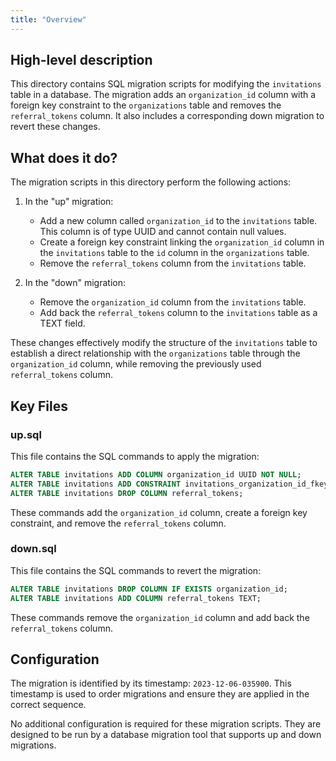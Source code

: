 ```yaml
---
title: "Overview"
---
```


## High-level description
This directory contains SQL migration scripts for modifying the `invitations` table in a database. The migration adds an `organization_id` column with a foreign key constraint to the `organizations` table and removes the `referral_tokens` column. It also includes a corresponding down migration to revert these changes.

## What does it do?
The migration scripts in this directory perform the following actions:

1. In the "up" migration:
   - Add a new column called `organization_id` to the `invitations` table. This column is of type UUID and cannot contain null values.
   - Create a foreign key constraint linking the `organization_id` column in the `invitations` table to the `id` column in the `organizations` table.
   - Remove the `referral_tokens` column from the `invitations` table.

2. In the "down" migration:
   - Remove the `organization_id` column from the `invitations` table.
   - Add back the `referral_tokens` column to the `invitations` table as a TEXT field.

These changes effectively modify the structure of the `invitations` table to establish a direct relationship with the `organizations` table through the `organization_id` column, while removing the previously used `referral_tokens` column.

## Key Files

### up.sql
This file contains the SQL commands to apply the migration:

```sql
ALTER TABLE invitations ADD COLUMN organization_id UUID NOT NULL;
ALTER TABLE invitations ADD CONSTRAINT invitations_organization_id_fkey FOREIGN KEY (organization_id) REFERENCES organizations(id);
ALTER TABLE invitations DROP COLUMN referral_tokens;
```

These commands add the `organization_id` column, create a foreign key constraint, and remove the `referral_tokens` column.

### down.sql
This file contains the SQL commands to revert the migration:

```sql
ALTER TABLE invitations DROP COLUMN IF EXISTS organization_id;
ALTER TABLE invitations ADD COLUMN referral_tokens TEXT;
```

These commands remove the `organization_id` column and add back the `referral_tokens` column.

## Configuration
The migration is identified by its timestamp: `2023-12-06-035900`. This timestamp is used to order migrations and ensure they are applied in the correct sequence.

No additional configuration is required for these migration scripts. They are designed to be run by a database migration tool that supports up and down migrations.